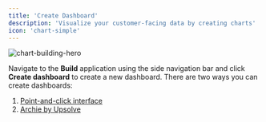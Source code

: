 ```yaml
---
title: 'Create Dashboard'
description: 'Visualize your customer-facing data by creating charts'
icon: 'chart-simple'
---
```


![chart-building-hero](/images/dashboards/dashboard-hero.png)

Navigate to the **Build** application using the side navigation bar and click **Create dashboard** to create a new dashboard. There are two ways you can create dashboards:
1. [Point-and-click interface](/dashboards/point-and-click-interface)
2. [Archie by Upsolve](/dashboards/archie-by-upsolve)
